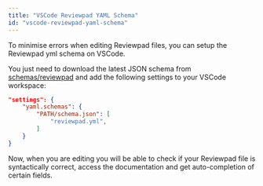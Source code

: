 ```yaml
---
title: "VSCode Reviewpad YAML Schema"
id: "vscode-reviewpad-yaml-schema"
---
```



To minimise errors when editing Reviewpad files, you can setup the Reviewpad yml schema on VSCode. 

You just need to download the latest JSON schema from [schemas/reviewpad](https://github.com/reviewpad/schemas/tree/main) and add the following settings to your VSCode workspace:

```json
"settings": {
	"yaml.schemas": {
		"PATH/schema.json": [
			"reviewpad.yml",
		]
	}
}
```

Now, when you are editing you will be able to check if your Reviewpad file is syntactically correct, access the documentation and get auto-completion of certain fields.

<LoomVideo url="https://www.loom.com/embed/5d10b9b6f9f4483b9820614da2f190ef"/>
